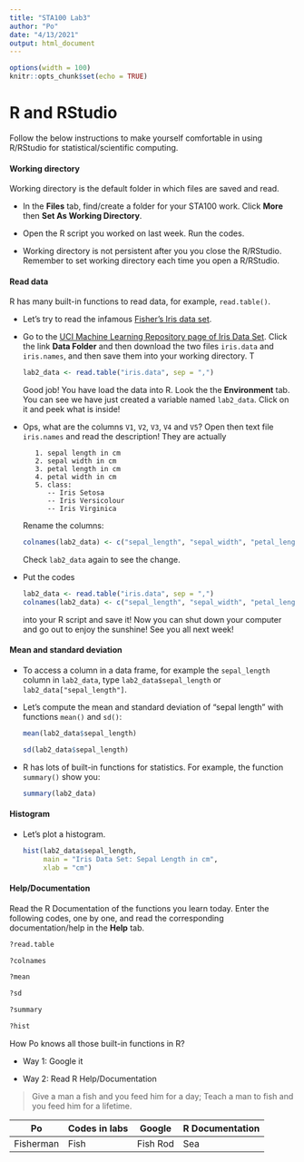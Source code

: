 ```yaml
---
title: "STA100 Lab3"
author: "Po"
date: "4/13/2021"
output: html_document
---
```


```r
options(width = 100)
knitr::opts_chunk$set(echo = TRUE)
```

# R and RStudio

Follow the below instructions to make yourself comfortable in using R/RStudio for statistical/scientific computing.

#### Working directory

Working directory is the default folder in which files are saved and read.

- In the **Files** tab, find/create a folder for your STA100 work. Click **More** then **Set As Working Directory**.

- Open the R script you worked on last week. Run the codes.

- Working directory is not persistent after you you close the R/RStudio. Remember to set working directory each time you open a R/RStudio.

#### Read data

R has many built-in functions to read data, for example, `read.table()`.

- Let's try to read the infamous [Fisher's Iris data set](https://en.wikipedia.org/wiki/Iris_flower_data_set).

- Go to the [UCI Machine Learning Repository page of Iris Data Set](https://archive.ics.uci.edu/ml/datasets/Iris). Click the link **Data Folder** and then download the two files `iris.data` and `iris.names`, and then save them into your working directory. T
  ```r
  lab2_data <- read.table("iris.data", sep = ",")
  ```
  Good job! You have load the data into R. Look the the **Environment** tab. You can see we have just created a variable named `lab2_data`. Click on it and peek what is inside!

- Ops, what are the columns `V1`, `V2`, `V3`, `V4` and `V5`? Open then text file `iris.names` and read the description! They are actually 
  ```
     1. sepal length in cm
     2. sepal width in cm
     3. petal length in cm
     4. petal width in cm
     5. class: 
        -- Iris Setosa
        -- Iris Versicolour
        -- Iris Virginica
  ```
  Rename the columns:
  ```r
  colnames(lab2_data) <- c("sepal_length", "sepal_width", "petal_length", "petal_width", "class")
  ```
  Check `lab2_data` again to see the change.
  
- Put the codes
  ```r
  lab2_data <- read.table("iris.data", sep = ",")
  colnames(lab2_data) <- c("sepal_length", "sepal_width", "petal_length", "petal_width", "class")
  ```
  into your R script and save it! Now you can shut down your computer and go out to enjoy the sunshine! See you all next week!

#### Mean and standard deviation
  
- To access a column in a data frame, for example the `sepal_length` column in `lab2_data`, type `lab2_data$sepal_length` or `lab2_data["sepal_length"]`.

- Let's compute the mean and standard deviation of "sepal length" with functions `mean()` and `sd()`:
  ```r
  mean(lab2_data$sepal_length)
  ```
  ```r
  sd(lab2_data$sepal_length)
  ```

- R has lots of built-in functions for statistics. For example, the function `summary()` show you:
  ```r
  summary(lab2_data)
  ```
  
#### Histogram

- Let's plot a histogram.
  ```r
  hist(lab2_data$sepal_length,
       main = "Iris Data Set: Sepal Length in cm",
       xlab = "cm")
  ```

#### Help/Documentation

Read the R Documentation of the functions you learn today. Enter the following codes, one by one, and read the corresponding documentation/help in the **Help** tab.
```r
?read.table
```
```r
?colnames
```
```r
?mean
```
```r
?sd
```
```r
?summary
```
```r
?hist
```

How Po knows all those built-in functions in R?

- Way 1: Google it

- Way 2: Read R Help/Documentation

> Give a man a fish and you feed him for a day; Teach a man to fish and you feed him for a lifetime.

| Po        | Codes in labs | Google   | R Documentation |
|-----------|---------------|----------|-----------------|
| Fisherman | Fish          | Fish Rod | Sea             |
